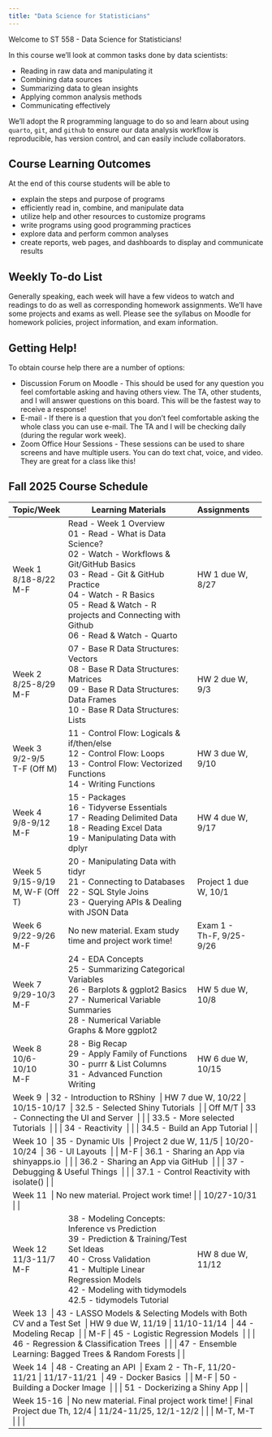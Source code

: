 ```yaml
---
title: "Data Science for Statisticians"
---
```


Welcome to ST 558 - Data Science for Statisticians!

In this course we'll look at common tasks done by data scientists:

-   Reading in raw data and manipulating it
-   Combining data sources
-   Summarizing data to glean insights
-   Applying common analysis methods
-   Communicating effectively

We'll adopt the R programming language to do so and learn about using `quarto`, `git`, and `github` to ensure our data analysis workflow is reproducible, has version control, and can easily include collaborators.

## Course Learning Outcomes

At the end of this course students will be able to

-   explain the steps and purpose of programs
-   efficiently read in, combine, and manipulate data
-   utilize help and other resources to customize programs
-   write programs using good programming practices
-   explore data and perform common analyses
-   create reports, web pages, and dashboards to display and communicate results

## Weekly To-do List

Generally speaking, each week will have a few videos to watch and readings to do as well as corresponding homework assignments. We'll have some projects and exams as well. Please see the syllabus on Moodle for homework policies, project information, and exam information.

## Getting Help!

To obtain course help there are a number of options:

-   Discussion Forum on Moodle - This should be used for any question you feel comfortable asking and having others view. The TA, other students, and I will answer questions on this board. This will be the fastest way to receive a response!\
-   E-mail - If there is a question that you don't feel comfortable asking the whole class you can use e-mail. The TA and I will be checking daily (during the regular work week).
-   Zoom Office Hour Sessions - These sessions can be used to share screens and have multiple users. You can do text chat, voice, and video. They are great for a class like this!

## Fall 2025 Course Schedule

+--------------------------+---------------------------------------------------------------------------------------------------------------+----------------------------+
| Topic/Week               | Learning Materials                                                                                            | Assignments                |
+==========================+===============================================================================================================+============================+
| Week 1\                  | Read - Week 1 Overview\                                                                                       | HW 1 due W, 8/27           |
| 8/18-8/22\               | 01 - Read - What is Data Science?\                                                                            |                            |
| M-F                      | 02 - Watch - Workflows & Git/GitHub Basics\                                                                   |                            |
|                          | 03 - Read - Git & GitHub Practice\                                                                            |                            |
|                          | 04 - Watch - R Basics\                                                                                        |                            |
|                          | 05 - Read & Watch - R projects and Connecting with Github\                                                    |                            |
|                          | 06 - Read & Watch - Quarto                                                                                    |                            |
+--------------------------+---------------------------------------------------------------------------------------------------------------+----------------------------+
| Week 2\                  | 07 - Base R Data Structures: Vectors\                                                                         | HW 2 due W, 9/3            |
| 8/25-8/29\               | 08 - Base R Data Structures: Matrices\                                                                        |                            |
| M-F                      | 09 - Base R Data Structures: Data Frames\                                                                     |                            |
|                          | 10 - Base R Data Structures: Lists                                                                            |                            |
+--------------------------+---------------------------------------------------------------------------------------------------------------+----------------------------+
| Week 3\                  | 11 - Control Flow: Logicals & if/then/else\                                                                   | HW 3 due W, 9/10           |
| 9/2-9/5\                 | 12 - Control Flow: Loops\                                                                                     |                            |
| T-F (Off M)              | 13 - Control Flow: Vectorized Functions\                                                                      |                            |
|                          | 14 - Writing Functions                                                                                        |                            |
+--------------------------+---------------------------------------------------------------------------------------------------------------+----------------------------+
| Week 4\                  | 15 - Packages\                                                                                                | HW 4 due W, 9/17           |
| 9/8-9/12\                | 16 - Tidyverse Essentials\                                                                                    |                            |
| M-F                      | 17 - Reading Delimited Data\                                                                                  |                            |
|                          | 18 - Reading Excel Data\                                                                                      |                            |
|                          | 19 - Manipulating Data with dplyr                                                                             |                            |
+--------------------------+---------------------------------------------------------------------------------------------------------------+----------------------------+
| Week 5\                  | 20 - Manipulating Data with tidyr\                                                                            | Project 1 due W, 10/1      |
| 9/15-9/19\               | 21 - Connecting to Databases\                                                                                 |                            |
| M, W-F (Off T)           | 22 - SQL Style Joins\                                                                                         |                            |
|                          | 23 - Querying APIs & Dealing with JSON Data                                                                   |                            |
+--------------------------+---------------------------------------------------------------------------------------------------------------+----------------------------+
| Week 6\                  | No new material. Exam study time and project work time!                                                       | Exam 1 - Th-F, 9/25-9/26   |
| 9/22-9/26\               |                                                                                                               |                            |
| M-F                      |                                                                                                               |                            |
+--------------------------+---------------------------------------------------------------------------------------------------------------+----------------------------+
| Week 7\                  | 24 - EDA Concepts\                                                                                            | HW 5 due W, 10/8           |
| 9/29-10/3\               | 25 - Summarizing Categorical Variables\                                                                       |                            |
| M-F                      | 26 - Barplots & ggplot2 Basics\                                                                               |                            |
|                          | 27 - Numerical Variable Summaries\                                                                            |                            |
|                          | 28 - Numerical Variable Graphs & More ggplot2                                                                 |                            |
+--------------------------+---------------------------------------------------------------------------------------------------------------+----------------------------+
| Week 8\                  | 28 - Big Recap\                                                                                               | HW 6 due W, 10/15          |
| 10/6-10/10\              | 29 - Apply Family of Functions\                                                                               |                            |
| M-F                      | 30 - purrr & List Columns\                                                                                    |                            |
|                          | 31 - Advanced Function Writing                                                                                |                            |
+--------------------------+---------------------------------------------------------------------------------------------------------------+----------------------------+
| Week 9\                  | 32 - Introduction to RShiny\                                                                                  | HW 7 due W, 10/22          |
| 10/15-10/17\            | 32.5 - Selected Shiny Tutorials\                                                                              |                            |
| Off M/T                  | 33 - Connecting the UI and Server\                                                                            |                            |
|                          | 33.5 - More selected Tutorials\                                                                               |                            |
|                          | 34 - Reactivity\                                                                                              |                            |
|                          | 34.5 - Build an App Tutorial                                                                                  |                            |
+--------------------------+---------------------------------------------------------------------------------------------------------------+----------------------------+
| Week 10\                 | 35 - Dynamic UIs\                                                                                             | Project 2 due W, 11/5      |
| 10/20-10/24\            | 36 - UI Layouts\                                                                                              |                            |
| M-F                      | 36.1 - Sharing an App via shinyapps.io\                                                                       |                            |
|                          | 36.2 - Sharing an App via GitHub\                                                                             |                            |
|                          | 37 - Debugging & Useful Things\                                                                               |                            |
|                          | 37.1 - Control Reactivity with isolate()                                                                      |                            |
+--------------------------+---------------------------------------------------------------------------------------------------------------+----------------------------+
| Week 11\                 | No new material. Project work time!                                                                           |                            |
| 10/27-10/31               |                                                                                                               |                            |
+--------------------------+---------------------------------------------------------------------------------------------------------------+----------------------------+
| Week 12\                 | 38 - Modeling Concepts: Inference vs Prediction\                                                              | HW 8 due W, 11/12          |
| 11/3-11/7\               | 39 - Prediction & Training/Test Set Ideas\                                                                    |                            |
| M-F                      | 40 - Cross Validation\                                                                                        |                            |
|                          | 41 - Multiple Linear Regression Models\                                                                       |                            |
|                          | 42 - Modeling with tidymodels\                                                                                |                            |
|                          | 42.5 - tidymodels Tutorial                                                                                    |                            |
+--------------------------+---------------------------------------------------------------------------------------------------------------+----------------------------+
| Week 13\                 | 43 - LASSO Models & Selecting Models with Both CV and a Test Set\                                             | HW 9 due W, 11/19          |
| 11/10-11/14\            | 44 - Modeling Recap\                                                                                          |                            |
| M-F                      | 45 - Logistic Regression Models\                                                                              |                            |
|                          | 46 - Regression & Classification Trees\                                                                       |                            |
|                          | 47 - Ensemble Learning: Bagged Trees & Random Forests                                                         |                            |
+--------------------------+---------------------------------------------------------------------------------------------------------------+----------------------------+
| Week 14\                 | 48 - Creating an API\                                                                                         | Exam 2 - Th-F, 11/20-11/21 |
| 11/17-11/21\            | 49 - Docker Basics\                                                                                           |                            |
| M-F                      | 50 - Building a Docker Image\                                                                                 |                            |
|                          | 51 - Dockerizing a Shiny App                                                                                  |                            |
+--------------------------+---------------------------------------------------------------------------------------------------------------+----------------------------+
| Week 15-16\              | No new material. Final project work time!                                                                     | Final Project due Th, 12/4 |
| 11/24-11/25, 12/1-12/2\ |                                                                                                               |                            |
| M-T, M-T                 |                                                                                                               |                            |
+--------------------------+---------------------------------------------------------------------------------------------------------------+----------------------------+
